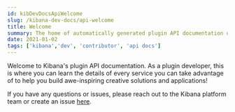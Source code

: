 ```yaml
---
id: kibDevDocsApiWelcome
slug: /kibana-dev-docs/api-welcome
title: Welcome
summary: The home of automatically generated plugin API documentation using extracted TSDocs
date: 2021-01-02
tags: ['kibana','dev', 'contributor', 'api docs']
---
```


Welcome to Kibana's plugin API documentation. As a plugin developer, this is where you can 
learn the details of every service you can take advantage of to help you build awe-inspiring creative solutions and applications!

If you have any questions or issues, please reach out to the Kibana platform team or create an issue [here](https://github.com/elastic/kibana/issues).

